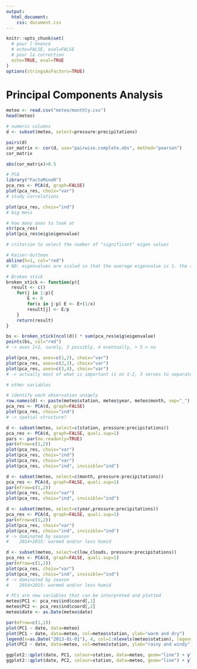 ```yaml
---
output: 
  html_document: 
    css: document.css
---
```

```r
knitr::opts_chunk$set(
  # pour l'énoncé
  # echo=FALSE, eval=FALSE
  # pour la correction
  echo=TRUE, eval=TRUE
)
options(stringsAsFactors=TRUE)
```

# Principal Components Analysis

```r
meteo <- read.csv("meteo/monthly.csv")
head(meteo)

# numeric columns
d <- subset(meteo, select=pressure:precipitations)

pairs(d)
cor_matrix <- cor(d, use="pairwise.complete.obs", method="pearson")
cor_matrix

abs(cor_matrix)>0.5
```


```r
# PCA
library("FactoMineR")
pca_res <- PCA(d, graph=FALSE)
plot(pca_res, choix="var")
# study correlations

plot(pca_res, choix="ind")
# big mess

# how many axes to look at
str(pca_res)
plot(pca_res$eig$eigenvalue)

# criterion to select the number of "significant" eigen values

# Kaiser-Guttman
abline(h=1, col="red")
# NB: eigenvalues are scaled so that the average eigenvalue is 1. the average eigenvalue is 1

# Broken stick
broken_stick <- function(p){
  result <- c()
	for(j in 1:p){
		E <- 0
		for(x in j:p) E <- E+(1/x)
		result[j] <- E/p
	}
	return(result)
}

bs <- broken_stick(ncol(d)) * sum(pca_res$eig$eigenvalue)
points(bs, col="red")
# -> axes 1+2, surely, 3 possibly, 4 eventually, > 5 = no

plot(pca_res, axes=c(1,2), choix="var")
plot(pca_res, axes=c(2,3), choix="var")
plot(pca_res, axes=c(3,4), choix="var")
# -> actually most of what is important is on 1-2, 3 serves to separate windspeed and precipitations
```

```r
# other variables

# identify each observation uniqely
row.names(d) <- paste(meteo$station, meteo$year, meteo$month, sep="_")
pca_res <- PCA(d, graph=FALSE)
plot(pca_res, choix="ind")
# -> spatial structure? 

d <- subset(meteo, select=c(station, pressure:precipitations))
pca_res <- PCA(d, graph=FALSE, quali.sup=1)
pars <- par(no.readonly=TRUE)
par(mfrow=c(1,2))
plot(pca_res, choix="var")
plot(pca_res, choix="ind")
plot(pca_res, choix="var")
plot(pca_res, choix="ind", invisible="ind")

d <- subset(meteo, select=c(month, pressure:precipitations))
pca_res <- PCA(d, graph=FALSE, quali.sup=1)
par(mfrow=c(1,2))
plot(pca_res, choix="var")
plot(pca_res, choix="ind", invisible="ind")

d <- subset(meteo, select=c(year,pressure:precipitations))
pca_res <- PCA(d, graph=FALSE, quali.sup=1)
par(mfrow=c(1,2))
plot(pca_res, choix="var")
plot(pca_res, choix="ind", invisible="ind")
# -> dominated by season
#    2014+2015: warmed and/or less humid

d <- subset(meteo, select=c(low_clouds, pressure:precipitations))
pca_res <- PCA(d, graph=FALSE, quali.sup=1)
par(mfrow=c(1,2))
plot(pca_res, choix="var")
plot(pca_res, choix="ind", invisible="ind")
# -> dominated by season
#    2014+2015: warmed and/or less humid

```

```r
# PCs are new variables that can be interpreted and plotted
meteo$PC1 <- pca_res$ind$coord[,1]
meteo$PC2 <- pca_res$ind$coord[,2]
meteo$date <- as.Date(meteo$date)

par(mfrow=c(1,1))
plot(PC1 ~ date, data=meteo)
plot(PC1 ~ date, data=meteo, col=meteo$station, ylab="warm and dry")
legend(x=as.Date("2013-01-01"), 4, col=1:nlevels(meteo$station), legend=levels(meteo$station), pch=1)
plot(PC2 ~ date, data=meteo, col=meteo$station, ylab="rainy and windy")

ggplot2::qplot(date, PC1, colour=station, data=meteo, geom="line") + ylab("warm and dry")
ggplot2::qplot(date, PC2, colour=station, data=meteo, geom="line") + ylab("rainy and windy")
```

